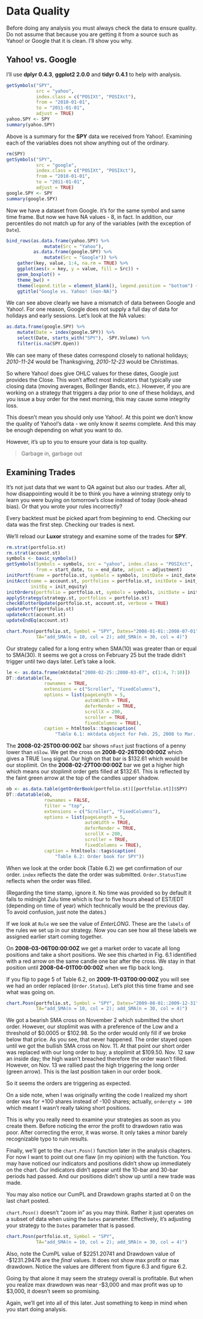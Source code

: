 # Data Quality

Before doing any analysis you must always check the data to ensure quality. Do not assume that because you are getting it from a source such as Yahoo! or Google that it is clean. I'll show you why.

## Yahoo! vs. Google

I'll use **dplyr 0.4.3**, **ggplot2 2.0.0** and **tidyr 0.4.1** to help with analysis.

```r
getSymbols("SPY", 
           src = "yahoo", 
           index.class = c("POSIXt", "POSIXct"),
           from = "2010-01-01", 
           to = "2011-01-01", 
           adjust = TRUE)
yahoo.SPY <- SPY
summary(yahoo.SPY)
```

Above is a summary for the **SPY** data we received from Yahoo!. Examining each of the variables does not show anything out of the ordinary. 

```r
rm(SPY)
getSymbols("SPY", 
           src = "google", 
           index.class = c("POSIXt", "POSIXct"),
           from = "2010-01-01", 
           to = "2011-01-01", 
           adjust = TRUE)
google.SPY <- SPY
summary(google.SPY)
```

Now we have a dataset from Google. it's for the same symbol and same time frame. But now we have NA values - 8, in fact. In addition, our percentiles do not match up for any of the variables (with the exception of `Date`).

```r
bind_rows(as.data.frame(yahoo.SPY) %>% 
              mutate(Src = "Yahoo"), 
          as.data.frame(google.SPY) %>% 
              mutate(Src = "Google")) %>% 
    gather(key, value, 1:4, na.rm = TRUE) %>% 
    ggplot(aes(x = key, y = value, fill = Src)) + 
    geom_boxplot() + 
    theme_bw() + 
    theme(legend.title = element_blank(), legend.position = "bottom") + 
    ggtitle("Google vs. Yahoo! (non-NA)")
```

We can see above clearly we have a mismatch of data between Google and Yahoo!. For one reason, Google does not supply a full day of data for holidays and early sessions. Let's look at the NA values:

```r
as.data.frame(google.SPY) %>% 
    mutate(Date = index(google.SPY)) %>% 
    select(Date, starts_with("SPY"), -SPY.Volume) %>% 
    filter(is.na(SPY.Open))
```

We can see many of these dates correspond closely to national holidays; *2010-11-24* would be Thanksgiving, *2010-12-23* would be Christimas.

So where Yahoo! does give OHLC values for these dates, Google just provides the Close. This won't affect most indicators that typically use closing data (moving averages, Bollinger Bands, etc.). However, if you are working on a strategy that triggers a day prior to one of these holidays, and you issue a buy order for the next morning, this may cause some integrity loss. 

This doesn't mean you should only use Yahoo!. At this point we don't know the quality of Yahoo!'s data - we only know it *seems* complete. And this may be enough depending on what you want to do. 

However, it's up to you to ensure your data is top quality.

> Garbage in, garbage out

## Examining Trades

It's not just data that we want to QA against but also our trades. After all, how disappointing would it be to think you have a winning strategy only to learn you were buying on tomorrow's close instead of today (look-ahead bias). Or that you wrote your rules incorrectly?

Every backtest must be picked apart from beginning to end. Checking our data was the first step. Checking our trades is next.

We'll reload our **Luxor** strategy and examine some of the trades for **SPY**.

```r
rm.strat(portfolio.st)
rm.strat(account.st)
symbols <- basic_symbols()
getSymbols(Symbols = symbols, src = "yahoo", index.class = "POSIXct", 
           from = start_date, to = end_date, adjust = adjustment)
initPortf(name = portfolio.st, symbols = symbols, initDate = init_date)
initAcct(name = account.st, portfolios = portfolio.st, initDate = init_date, 
         initEq = init_equity)
initOrders(portfolio = portfolio.st, symbols = symbols, initDate = init_date)
applyStrategy(strategy.st, portfolios = portfolio.st)
checkBlotterUpdate(portfolio.st, account.st, verbose = TRUE)
updatePortf(portfolio.st)
updateAcct(account.st)
updateEndEq(account.st)
```

```r
chart.Posn(portfolio.st, Symbol = "SPY", Dates="2008-01-01::2008-07-01", 
           TA="add_SMA(n = 10, col = 2); add_SMA(n = 30, col = 4)")
```

Our strategy called for a long entry when SMA(10) was greater than or equal to SMA(30). It seems we got a cross on February 25 but the trade didn't trigger until two days later. Let's take a look.

```r
le <- as.data.frame(mktdata["2008-02-25::2008-03-07", c(1:4, 7:10)])
DT::datatable(le, 
              rownames = TRUE,
              extensions = c("Scroller", "FixedColumns"), 
              options = list(pageLength = 5, 
                             autoWidth = TRUE, 
                             deferRender = TRUE, 
                             scrollX = 200, 
                             scroller = TRUE,
                             fixedColumns = TRUE), 
              caption = htmltools::tags$caption(
                  "Table 6.1: mktdata object for Feb. 25, 2008 to Mar. 7, 2008"))
```

The **2008-02-25T00:00:00Z** bar shows `nFast` just fractions of a penny lower than `nSlow`. We get the cross on **2008-02-26T00:00:00Z** which gives a TRUE `long` signal. Our high on that bar is $132.61 which would be our stoplimit. On the **2008-02-27T00:00:00Z** bar we get a higher high which means our stoplimit order gets filled at $132.61. This is reflected by the faint green arrow at the top of the candles upper shadow. 

```r
ob <- as.data.table(getOrderBook(portfolio.st)[[portfolio.st]]$SPY)
DT::datatable(ob, 
              rownames = FALSE,
              filter = "top",
              extensions = c("Scroller", "FixedColumns"), 
              options = list(pageLength = 5, 
                             autoWidth = TRUE, 
                             deferRender = TRUE, 
                             scrollX = 200, 
                             scroller = TRUE, 
                             fixedColumns = TRUE), 
              caption = htmltools::tags$caption(
                  "Table 6.2: Order book for SPY"))
```

When we look at the order book (Table 6.2) we get confirmation of our order. `index` reflects the date the order was submitted. `Order.StatusTime` reflects when the order was filled.

(Regarding the time stamp, ignore it. No time was provided so by default it falls to midnight Zulu time which is four to five hours ahead of EST/EDT (depending on time of year) which technically would be the previous day. To avoid confusion, just note the dates.)

If we look at `Rule` we see the value of *EnterLONG*. These are the `labels` of the rules we set up in our strategy. Now you can see how all these labels we assigned earlier start coming together. 

On **2008-03-06T00:00:00Z** we get a market order to vacate all long positions and take a short positions. We see this charted in Fig. 6.1 identified with a red arrow on the same candle one bar after the cross. We stay in that position until **2008-04-01T00:00:00Z** when we flip back long. 

If you flip to page 5 of Table 6.2, on **2009-11-03T00:00:00Z** you will see we had an order replaced (`Order.Status`). Let's plot this time frame and see what was going on.

```r
chart.Posn(portfolio.st, Symbol = "SPY", Dates="2009-08-01::2009-12-31", 
           TA="add_SMA(n = 10, col = 2); add_SMA(n = 30, col = 4)")
```

We got a bearish SMA cross on November 2 which submitted the short order. However, our stoplimit was with a preference of the Low and a threshold of $0.0005 or $102.98. So the order would only fill if we broke below that price. As you see, that never happened. The order stayed open until we got the bullish SMA cross on Nov. 11. At that point our short order was replaced with our long order to buy; a stoplimit at $109.50. Nov. 12 saw an inside day; the high wasn't breached therefore the order wasn't filled. However, on Nov. 13 we rallied past the high triggering the long order (green arrow). This is the last position taken in our order book. 

So it seems the orders are triggering as expected. 

On a side note, when I was originally writing the code I realized my short order was for +100 shares instead of -100 shares; actually, `orderqty = 100` which meant I wasn't really taking short positions. 

This is why you really need to examine your strategies as soon as you create them. Before noticing the error the profit to drawdown ratio was poor. After correcting the error, it was worse. It only takes a minor barely recognizable typo to ruin results.

Finally, we'll get to the `chart.Posn()` function later in the analysis chapters. For now I want to point out one flaw (in my opinion) with the function. You may have noticed our indicators and positions didn't show up immediately on the chart. Our indicators didn't appear until the 10-bar and 30-bar periods had passed. And our positions didn't show up until a new trade was made.

You may also notice our CumPL and Drawdown graphs started at 0 on the last chart posted. 

`chart.Posn()` doesn't "zoom in" as you may think. Rather it just operates on a subset of data when using the `Dates` parameter. Effectively, it's adjusting your strategy to the `Dates` parameter that is passed. 

```r
chart.Posn(portfolio.st, Symbol = "SPY", 
           TA="add_SMA(n = 10, col = 2); add_SMA(n = 30, col = 4)")
```

Also, note the CumPL value of $2251.20741 and Drawdown value of -$1231.29476 are the *final* values. It does not show max profit or max drawdown. Notice the values are different from figure 6.3 and figure 6.2.

Going by that alone it may seem the strategy overall is profitable. But when you realize max drawdown was near -$3,000 and max profit was up to $3,000, it doesn't seem so promising. 

Again, we'll get into all of this later. Just something to keep in mind when you start doing analysis.
